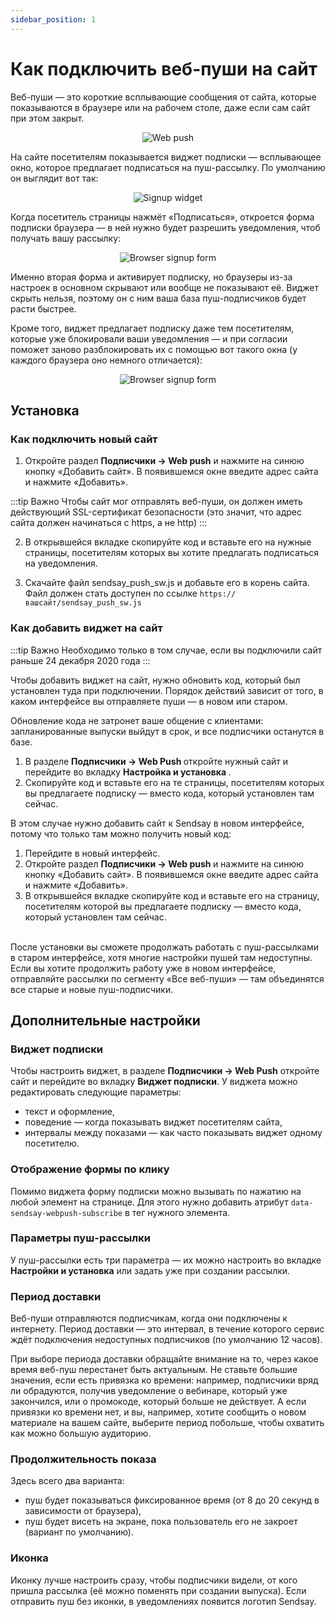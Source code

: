```yaml
---
sidebar_position: 1
---
```


# Как подключить веб-пуши на сайт
Веб-пуши — это короткие всплывающие сообщения от сайта, которые показываются в браузере или на рабочем столе, даже если сам сайт при этом закрыт.

<p align="center">
    <img src={webPush} alt="Web push" />
</p>

На сайте посетителям показывается виджет подписки — всплывающее окно, которое предлагает подписаться на пуш-рассылку. По умолчанию он выглядит вот так:

<p align="center">
    <img src={widget} alt="Signup widget" />
</p>

Когда посетитель страницы нажмёт «Подписаться», откроется форма подписки браузера — в ней нужно будет разрешить уведомления, чтоб получать вашу рассылку:

<p align="center">
    <img src={signupForm} alt="Browser signup form" />
</p>

Именно вторая форма и активирует подписку, но браузеры из-за настроек в основном скрывают или вообще не показывают её. Виджет скрыть нельзя, поэтому он с ним ваша база пуш-подписчиков будет расти быстрее.

Кроме того, виджет предлагает подписку даже тем посетителям, которые уже блокировали ваши уведомления — и при согласии поможет заново разблокировать их с помощью вот такого окна (у каждого браузера оно немного отличается):

<p align="center">
    <img src={widgetUnblocks} alt="Browser signup form" />
</p>

## Установка
### Как подключить новый сайт
1. Откройте раздел **Подписчики → Web push** и нажмите на синюю кнопку «Добавить сайт». В появившемся окне введите адрес сайта и нажмите «Добавить». 

:::tip Важно
Чтобы сайт мог отправлять веб-пуши, он должен иметь действующий SSL-сертификат безопасности (это значит, что адрес сайта должен начинаться с https, а не http)
:::

2. В открывшейся вкладке скопируйте код и вставьте его на нужные страницы, посетителям которых вы хотите предлагать подписаться на уведомления.

3. Скачайте файл sendsay_push_sw.js и добавьте его в корень сайта. Файл должен стать доступен по ссылке `https://вашсайт/sendsay_push_sw.js`

### Как добавить виджет на сайт
:::tip Важно
Необходимо только в том случае, если вы подключили сайт раньше 24 декабря 2020 года
:::

Чтобы добавить виджет на сайт, нужно обновить код, который был установлен туда при подключении. Порядок действий зависит от того, в каком интерфейсе вы отправляете пуши — в новом или старом. 

Обновление кода не затронет ваше общение с клиентами: запланированные выпуски выйдут в срок, и все подписчики останутся в базе.

<Tabs>
    <TabItem value="key1" label="В новом интерфейсе" default>
        <ol> 
            <li>
                В разделе <b> Подписчики → Web Push </b> откройте нужный сайт и перейдите во вкладку <b> Настройка и установка </b>.
            </li>
            <li>
                Скопируйте код и вставьте его на те страницы, посетителям которых вы предлагаете подписку — вместо кода, который установлен там сейчас.
            </li>
        </ol> 
    </TabItem>
    <TabItem value="key2" label="В предыдущем интерфейсе">
    В этом случае нужно добавить сайт к Sendsay в новом интерфейсе, потому что только там можно получить новый код:
        <ol> 
            <li>
                Перейдите в новый интерфейс.
            </li>
            <li>
                Откройте раздел <b> Подписчики → Web push </b> и нажмите на синюю кнопку «Добавить сайт». В появившемся окне введите адрес сайта и нажмите «Добавить».
            </li>
            <li>
                В открывшейся вкладке скопируйте код и вставьте его на страницу, посетителям которой вы предлагаете подписку — вместо кода, который установлен там сейчас.
            </li>
        </ol>
    <br/>
    После установки вы сможете продолжать работать с пуш-рассылками в старом интерфейсе, хотя  многие настройки пушей там недоступны. Если вы хотите продолжить работу уже в новом интерфейсе, отправляйте рассылки по сегменту «Все веб-пуши» — там объединятся все старые и новые пуш-подписчики.
    </TabItem>
</Tabs>

## Дополнительные настройки
### Виджет подписки
Чтобы настроить виджет, в разделе **Подписчики → Web Push** откройте сайт и перейдите во вкладку **Виджет подписки**. У виджета можно редактировать следующие параметры:
- текст и оформление,
- поведение — когда показывать виджет посетителям сайта,
- интервалы между показами — как часто показывать виджет одному посетителю.

### Отображение формы по клику
Помимо виджета форму подписки можно вызывать по нажатию на любой элемент на странице. Для этого нужно добавить атрибут `data-sendsay-webpush-subscribe` в тег нужного элемента.

### Параметры пуш-рассылки
У пуш-рассылки есть три параметра — их можно настроить во вкладке **Настройки и установка** или задать уже при создании рассылки.

### Период доставки
Веб-пуши отправляются подписчикам, когда они подключены к интернету. Период доставки — это интервал, в течение которого сервис ждёт подключения недоступных подписчиков (по умолчанию 12 часов).

При выборе периода доставки обращайте внимание на то, через какое время веб-пуш перестанет быть актуальным. Не ставьте большие значения, если есть привязка ко времени: например, подписчики вряд ли обрадуются, получив уведомление о вебинаре, который уже закончился, или о промокоде, который больше не действует. А если привязки ко времени нет, и вы, например, хотите сообщить о новом материале на вашем сайте, выберите период побольше, чтобы охватить как можно большую аудиторию.

### Продолжительность показа
Здесь всего два варианта:
- пуш будет показываться фиксированное время (от 8 до 20 секунд в зависимости от браузера),
- пуш будет висеть на экране, пока пользователь его не закроет (вариант по умолчанию).

### Иконка
Иконку лучше настроить сразу, чтобы подписчики видели, от кого пришла рассылка (её можно поменять при создании выпуска). Если отправить пуш без иконки, в уведомлениях появится логотип Sendsay.